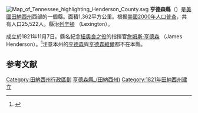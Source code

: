 {{noteTA
|T=zh-hans:亨德森县 (田纳西州);zh-hk:亨德森縣 (田納西州);zh-tw:亨德森郡 (田納西州);
}}
{{Otheruses|亨德森縣|subject=美國北卡羅萊納州的一個縣|other=同名的縣}}
[[File:Map_of_Tennessee_highlighting_Henderson_County.svg|right]]
'''亨德森縣'''（{{lang-en|Henderson County}}）是[[美國|美國]][[田納西州|田納西州]]西部的一個縣。面積1,362平方公里。根据[[美國2000年人口普查|美國2000年人口普查]]，共有人口25,522人。縣治[[列辛頓_(田納西州)|列辛頓]] （Lexington）。

成立於1821年11月7日。縣名紀念[[紐奧良之役|紐奧良之役]]的指揮官[[詹姆斯·亨德森|詹姆斯·亨德森]] （James Henderson）。<ref>{{cite web |url=http://www.utm.edu/departments/acadpro/library/wthsc/hendersono.pdf |title=存档副本 |accessdate=2007-03-30 |deadurl=yes |archiveurl=https://web.archive.org/web/20070929203728/http://www.utm.edu/departments/acadpro/library/wthsc/hendersono.pdf |archivedate=2007-09-29 }}</ref>注意本州的[[亨德森_(田納西州)|亨德森]]與[[亨德森維爾_(田納西州)|亨德森維爾]]都不在本縣。

==参考文献==
{{Reflist}}

{{DEFAULTSORT:Henderson County, Tennessee}}
[[Category:田納西州行政區劃|Category:田納西州行政區劃]]
[[Category:亨德森縣_(田納西州)|]]
[[Category:1821年田納西州建立|Category:1821年田納西州建立]]